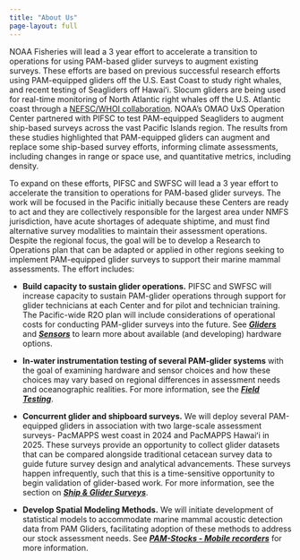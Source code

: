 ```yaml
---
title: "About Us"
page-layout: full
---
```


NOAA Fisheries will lead a 3 year effort to accelerate a transition to operations for using PAM-based glider surveys to augment existing surveys. These efforts are based on previous successful research efforts using PAM-equipped gliders off the U.S. East Coast to study right whales, and recent testing of Seagliders off Hawaiʻi. Slocum gliders are being used for real-time monitoring of North Atlantic right whales off the U.S. Atlantic coast through a [NEFSC/WHOI collaboration](https://www.whoi.edu/news-insights/content/teaming-up-for-right-whales){target="_blank"}. NOAA's OMAO UxS Operation Center partnered with PIFSC to test PAM-equipped Seagliders to augment ship-based surveys across the vast Pacific Islands region. The results from these studies highlighted that PAM-equipped gliders can augment and replace some ship-based survey efforts, informing climate assessments, including changes in range or space use, and quantitative metrics, including density.

To expand on these efforts, PIFSC and SWFSC will lead a 3 year effort to accelerate the transition to operations for PAM-based glider surveys. The work will be focused in the Pacific initially because these Centers are ready to act and they are collectively responsible for the largest area under NMFS jurisdiction, have acute shortages of adequate shiptime, and must find alternative survey modalities to maintain their assessment operations. Despite the regional focus, the goal will be to develop a Research to Operations plan that can be adapted or applied in other regions seeking to implement PAM-equipped glider surveys to support their marine mammal assessments. The effort includes:

-   **Build capacity to sustain glider operations.** PIFSC and SWFSC will increase capacity to sustain PAM-glider operations through support for glider technicians at each Center and for pilot and technician training. The Pacific-wide R2O plan will include considerations of operational costs for conducting PAM-glider surveys into the future. See [***Gliders***](https://nmfs-pam-glider.github.io/PAM-UxS/content/gliders.html) and [***Sensors***](https://nmfs-pam-glider.github.io/PAM-UxS/content/sensors.html) to learn more about available (and developing) hardware options.

-   **In-water instrumentation testing of several PAM-glider systems** with the goal of examining hardware and sensor choices and how these choices may vary based on regional differences in assessment needs and oceanographic realities. For more information, see the [***Field Testing***](https://nmfs-pam-glider.github.io/PAM-UxS/content/gliderRodeo.html).

-   **Concurrent glider and shipboard surveys.** We will deploy several PAM-equipped gliders in association with two large-scale assessment surveys- PacMAPPS west coast in 2024 and PacMAPPS Hawaiʻi in 2025. These surveys provide an opportunity to collect glider datasets that can be compared alongside traditional cetacean survey data to guide future survey design and analytical advancements. These surveys happen infrequently, such that this is a time-sensitive opportunity to begin validation of glider-based work. For more information, see the section on [***Ship & Glider Surveys***](https://nmfs-pam-glider.github.io/PAM-UxS/content/shipSurveys.html).

-   **Develop Spatial Modeling Methods.** We will initiate development of statistical models to accommodate marine mammal acoustic detection data from PAM Gliders, facilitating adoption of these methods to address our stock assessment needs. See [***PAM-Stocks - Mobile recorders***](https://nmfs-ost.github.io/PAM-Stocks/content/gliderStocks.html) for more information.
